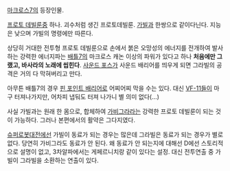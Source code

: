 [[마크로스7]]의 등장인물.

[[프로토 데빌룬]]중 하나. 괴수처럼 생긴 프로토데빌룬. [[가빌]]과 한쌍으로 같이다닌다. 지능은 낮으며 가빌의 명령에만 따른다.

상당히 거대한 전투형 프로토 데빌룬으로 손에서 붉은 오망성의 에너지를 전개하여 발사하는 강력한 에너지파는 [[배틀7]]의 마크로스 캐논 이상의 파워가 있다고 하나 '''처음에만 그랬고, 바사라의 노래에 씹힌다'''. [[사운드 포스]]가 사운드 배리어를 띄우게 되면 그라빌의 공격은 거의 다 막혀버리고 만다.

아무튼 배틀7의 경우 [[핀 포인트 배리어]]로 어찌어찌 막을 수는 있다. 대신 [[VF-11]]들이 마구 터져나가지만, 어차피 냅둬도 터져 나가니 별 의미 없다(...)

사실 가빌과는 원래 한 몸으로, 합체하여 [[가비그라]]라는 강력한 프로토 데빌룬이 되는 것이 가능하다. 그러나 본편에서의 활약은 그다지였다.

[[슈퍼로봇대전]]에선 가빌이 동료가 되는 경우는 많은데 그라빌은 동료가 되는 경우가 별로 없다. 당연히 가비그라도 동료가 안 된다. 왜 동료가 안 되는지에 대해선 D에선 스토리적으로 설명이 없고, 3차알파에서는 게페르니치랑 같이 있다는 설정. 대신 전투연출 중 가빌이 그라빌을 소환하는 연출이 있다.

